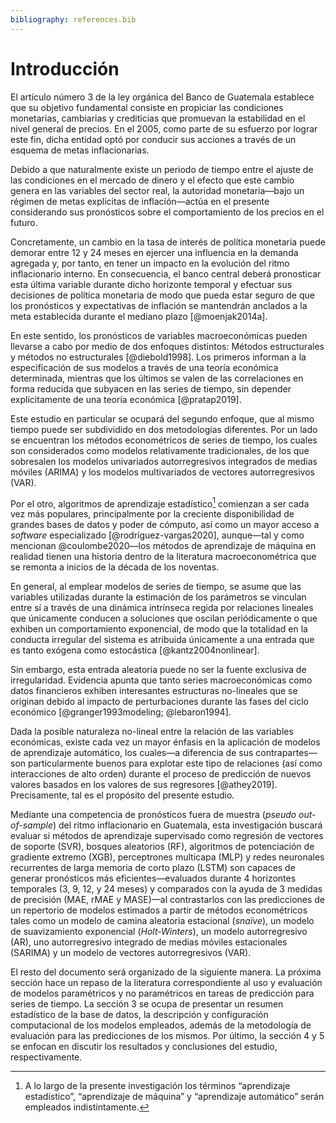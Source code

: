 ```yaml
---
bibliography: references.bib
---
```


# Introducción

El artículo número 3 de la ley orgánica del Banco de Guatemala establece que su objetivo fundamental consiste en propiciar las condiciones monetarias, cambiarias y crediticias que promuevan la estabilidad en el nivel general de precios. En el 2005, como parte de su esfuerzo por lograr este fin, dicha entidad optó por conducir sus acciones a través de un esquema de metas inflacionarias.

Debido a que naturalmente existe un periodo de tiempo entre el ajuste de las condiciones en el mercado de dinero y el efecto que este cambio genera en las variables del sector real, la autoridad monetaria---bajo un régimen de metas explícitas de inflación---actúa en el presente considerando sus pronósticos sobre el comportamiento de los precios en el futuro.

Concretamente, un cambio en la tasa de interés de política monetaria puede demorar entre 12 y 24 meses en ejercer una influencia en la demanda agregada y, por tanto, en tener un impacto en la evolución del ritmo inflacionario interno. En consecuencia, el banco central deberá pronosticar esta última variable durante dicho horizonte temporal y efectuar sus decisiones de política monetaria de modo que pueda estar seguro de que los pronósticos y expectativas de inflación se mantendrán anclados a la meta establecida durante el mediano plazo [@moenjak2014a].

En este sentido, los pronósticos de variables macroeconómicas pueden llevarse a cabo por medio de dos enfoques distintos: Métodos estructurales y métodos no estructurales [@diebold1998]. Los primeros informan a la especificación de sus modelos a través de una teoría económica determinada, mientras que los últimos se valen de las correlaciones en forma reducida que subyacen en las series de tiempo, sin depender explícitamente de una teoría económica [@pratap2019].

Este estudio en particular se ocupará del segundo enfoque, que al mismo tiempo puede ser subdividido en dos metodologías diferentes. Por un lado se encuentran los métodos econométricos de series de tiempo, los cuales son considerados como modelos relativamente tradicionales, de los que sobresalen los modelos univariados autorregresivos integrados de medias móviles (ARIMA) y los modelos multivariados de vectores autorregresivos (VAR).

Por el otro, algoritmos de aprendizaje estadístico[^1] comienzan a ser cada vez más populares, principalmente por la creciente disponibilidad de grandes bases de datos y poder de cómputo, así como un mayor acceso a *software* especializado [@rodríguez-vargas2020], aunque---tal y como mencionan @coulombe2020---los métodos de aprendizaje de máquina en realidad tienen una historia dentro de la literatura macroeconométrica que se remonta a inicios de la década de los noventas.

[^1]: A lo largo de la presente investigación los términos "aprendizaje estadístico", "aprendizaje de máquina" y "aprendizaje automático" serán empleados indistintamente.

En general, al emplear modelos de series de tiempo, se asume que las variables utilizadas durante la estimación de los parámetros se vinculan entre sí a través de una dinámica intrínseca regida por relaciones lineales que únicamente conducen a soluciones que oscilan periódicamente o que exhiben un comportamiento exponencial, de modo que la totalidad en la conducta irregular del sistema es atribuida únicamente a una entrada que es tanto exógena como estocástica [@kantz2004nonlinear].

Sin embargo, esta entrada aleatoria puede no ser la fuente exclusiva de irregularidad. Evidencia apunta que tanto series macroeconómicas como datos financieros exhiben interesantes estructuras no-lineales que se originan debido al impacto de perturbaciones durante las fases del ciclo económico [@granger1993modeling; @lebaron1994].

Dada la posible naturaleza no-lineal entre la relación de las variables económicas, existe cada vez un mayor énfasis en la aplicación de modelos de aprendizaje automático, los cuales---a diferencia de sus contrapartes---son particularmente buenos para explotar este tipo de relaciones (así como interacciones de alto orden) durante el proceso de predicción de nuevos valores basados en los valores de sus regresores [@athey2019]. Precisamente, tal es el propósito del presente estudio.

Mediante una competencia de pronósticos fuera de muestra (*pseudo out-of-sample*) del ritmo inflacionario en Guatemala, esta investigación buscará evaluar si métodos de aprendizaje supervisado como regresión de vectores de soporte (SVR), bosques aleatorios (RF), algoritmos de potenciación de gradiente extremo (XGB), perceptrones multicapa (MLP) y redes neuronales recurrentes de larga memoria de corto plazo (LSTM) son capaces de generar pronósticos más eficientes---evaluados durante 4 horizontes temporales (3, 9, 12, y 24 meses) y comparados con la ayuda de 3 medidas de precisión (MAE, rMAE y MASE)---al contrastarlos con las predicciones de un repertorio de modelos estimados a partir de métodos econométricos tales como un modelo de camina aleatoria estacional (*snaïve*), un modelo de suavizamiento exponencial (*Holt-Winters*), un modelo autorregresivo (AR), uno autorregresivo integrado de medias móviles estacionales (SARIMA) y un modelo de vectores autorregresivos (VAR).

El resto del documento será organizado de la siguiente manera. La próxima sección hace un repaso de la literatura correspondiente al uso y evaluación de modelos paramétricos y no paramétricos en tareas de predicción para series de tiempo. La sección 3 se ocupa de presentar un resumen estadístico de la base de datos, la descripción y configuración computacional de los modelos empleados, además de la metodología de evaluación para las predicciones de los mismos. Por último, la sección 4 y 5 se enfocan en discutir los resultados y conclusiones del estudio, respectivamente.
